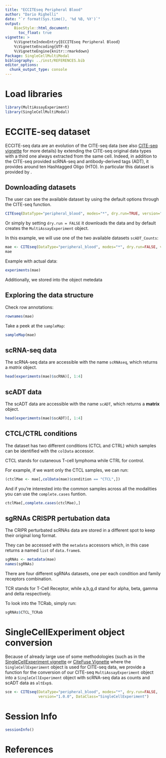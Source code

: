 ```yaml
---
title: "ECCITEseq Peripheral Blood"
author: "Dario Righelli"
date: "`r format(Sys.time(), '%d %B, %Y')`"
output:
    BiocStyle::html_document:
      toc_float: true
vignette: >
    %\VignetteIndexEntry{ECCITEseq Peripheral Blood}
    %\VignetteEncoding{UTF-8}
    %\VignetteEngine{knitr::rmarkdown}
Package: SingleCellMultiModal
bibliography: ../inst/REFERENCES.bib
editor_options:
  chunk_output_type: console
---
```


# Load libraries

```r

library(MultiAssayExperiment)
library(SingleCellMultiModal)

```


# ECCITE-seq dataset

ECCITE-seq data are an evolution of the CITE-seq data 
(see also [CITE-seq vignette](CITEseq.html) for more details)
by extending the CITE-seq original data types with a third one always extracted
from the same cell.
Indeed, in addition to the CITE-seq provided scRNA-seq and antibody-derived tags
(ADT), it provides around ten Hashtagged Oligo (HTO).
In particular this dataset is provided by \ref{@mimitou2018expanding}.

## Downloading datasets

The user can see the available dataset by using the default options through the
CITE-seq function.

```r

CITEseq(DataType="peripheral_blood", modes="*", dry.run=TRUE, version="1.0.0")

```

Or simply by setting `dry.run = FALSE` it downloads the data and by default 
creates the `MultiAssayExperiment` object.

In this example, we will use one of the two available datasets `scADT_Counts`:

```r

mae <- CITEseq(DataType="peripheral_blood", modes="*", dry.run=FALSE, version="1.0.0")
mae
```

Example with actual data:

```r
experiments(mae)
```

Additionally, we stored into the object metedata 

## Exploring the data structure

Check row annotations:

```r
rownames(mae)
```

Take a peek at the `sampleMap`:

```r
sampleMap(mae)
```


## scRNA-seq data

The scRNA-seq data are accessible with the name `scRNAseq`, which returns a
*matrix* object.

```r
head(experiments(mae)$scRNA)[, 1:4]
```

## scADT data

The scADT data are accessible with the name `scADT`, which returns a
**matrix** object.

```r
head(experiments(mae)$scADT)[, 1:4]
```

## CTCL/CTRL conditions

The dataset has two different conditions (CTCL and CTRL) which samples can be identified with the `colData` accessor.

CTCL stands for cutaneous T-cell lymphoma while CTRL for control.

For example, if we want only the CTCL samples, we can run:

```r
(ctclMae <- mae[,colData(mae)$condition == "CTCL",])
```

And if you're interested into the common samples across all the modalities
you can use the `complete.cases` funtion.

```r
ctclMae[,complete.cases(ctclMae),]
```

 
## sgRNAs CRISPR pertubation data

The CRIPR perturbated scRNAs data are stored in a different spot 
to keep their original long format.

They can be accessed with the `metadata` accessors which, in this case returns a named `list` of `data.frame`s.

```r
sgRNAs <- metadata(mae)
names(sgRNAs)
```

There are four different sgRNAs datasets, one per each condition and family receptors combination.

TCR stands for T-Cell Receptor, while a,b,g,d stand for alpha, beta, gamma and delta respectively.

To look into the TCRab, simply run:

```r
sgRNAs$CTCL_TCRab
```

# SingleCellExperiment object conversion

Because of already large use of some methodologies (such as
in the [SingleCellExperiment vignette][1] or [CiteFuse Vignette][2] where the
`SingleCellExperiment` object is used for CITE-seq data,
we provide a function for the conversion of our CITE-seq `MultiAssayExperiment`
object into a `SingleCellExperiment` object with scRNA-seq data as counts and
scADT data as `altExp`s.


```r
sce <- CITEseq(DataType="peripheral_blood", modes="*", dry.run=FALSE, 
               version="1.0.0", DataClass="SingleCellExperiment")
```

# Session Info

```r
sessionInfo()
```

# References

[1]: https://www.bioconductor.org/packages/release/bioc/vignettes/SingleCellExperiment/inst/doc/intro.html#5_adding_alternative_feature_sets
[2]: http://www.bioconductor.org/packages/release/bioc/vignettes/CiteFuse/inst/doc/CiteFuse.html